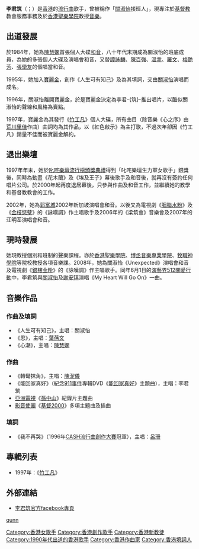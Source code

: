 {{blpunsourced|time=2022-01-17}}
{{noteTA
|T=zh:李君筑;zh-hans:李君筑;zh-hant:李君筑;
|1=zh-hans:筑; zh-hant:筑;
}}
{{藝人
| 姓名     = 李君筑
| 類型     = 女歌手
| 英文名   = JoJo Lee
| 羅馬拼音 = Lee Qunn Jo
| 國籍     = {{PRC}}
| 出生日期 = {{birth_year_and_age|1968}}
| 出生地點 = {{BHKG}}
| 逝世日期 =
| 逝世地點 =
| 教育程度 =
| 母校 =
| 宗教信仰 = [[新教|基督教]] 
| 出道作   = 《人生可有知己》（作曲及填詞）
| 出道日期 = 1995年
| 代表作   = 《紅色啟示》
| 活躍年代 = 1995年至今
| 唱片公司 = [[寶麗金|寶麗金]]（1995年 - 1998年）
| 獎項     =  1997年度[[叱咤樂壇|叱咤樂壇]]生力軍女歌手銀獎
}}
'''李君筑'''（{{lang-en |JoJo Lee Qunn Jo}}；{{bd|1968年}}）是[[香港|香港]]的[[流行曲|流行曲]]歌手，曾被稱作「[[關淑怡|關淑怡]]接班人」，現專注於[[基督教|基督教]]教會服務事務及於[[香港聖樂學院|香港聖樂學院]]教授[[音樂|音樂]]。

==出道發展==
於1984年，她為[[陳慧嫻|陳慧嫻]]首張個人大碟[[和音|和音]]，八十年代末期成為關淑怡的班底成員，為她的多張個人大碟及演唱會和音，又替[[譚詠麟|譚詠麟]]、[[陳百強|陳百強]]、[[溫拿|溫拿]]、[[羅文|羅文]]、[[梅艷芳|梅艷芳]]、[[張學友|張學友]]的個唱當和音。

1995年，她加入[[寶麗金|寶麗金]]，創作《人生可有知己》及為其填詞，交由[[關淑怡|關淑怡]]演唱而成名。

1996年，關淑怡離開寶麗金，於是寶麗金決定為李君-{筑}-推出唱片，以酷似關淑怡的聲線和風格為賣點。

1997年，寶麗金為其發行《[[竹工凡|竹工凡]]》個人大碟，所有曲目（除音樂《心之序》由[[荒川里佳|荒川里佳]]作曲）曲詞均為其作品，以《紅色啟示》為主打歌，不過次年卻因《竹工凡》銷量不佳而被寶麗金解約。

==退出樂壇==
1997年年末，她於[[叱咤樂壇流行榜頒獎典禮|叱咤樂壇流行榜頒獎典禮]]得到「叱咤樂壇生力軍女歌手」銀獎後，同時為動畫《花木蘭》及《埃及王子》幕後歌手及和音後，就再沒有簽約任何唱片公司。於2000年起再度退居幕後，只參與作曲及和音工作，並繼續她的教學和基督教教會的工作。

2002年，她為[[郭富城|郭富城]]2002年新加坡演唱會和音。以後又為電視劇《[[胭脂水粉|胭脂水粉]]》及《[[金枝慾孽|金枝慾孽]]》的《詠嘆調》作主唱歌手及2006年的《梁筑會》音樂會及2007年的汪明荃演唱會和音。

==現時發展==
她現教授個別和班制的聲樂課程。亦於[[香港聖樂學院|香港聖樂學院]]、[[博丞音樂專業學院|博丞音樂專業學院]]、[[牧職神學院|牧職神學院]]等院校教授各項音樂課。2008年，她為關淑怡《Unexpected》演唱會和音及電視劇《[[銀樓金粉|銀樓金粉]]》的《詠嘆調》作主唱歌手。同年6月1日的[[演藝界512關愛行動|演藝界512關愛行動]]中，李君筑與[[關淑怡|關淑怡]]及[[謝安琪|謝安琪]]演唱《My Heart Will Go On》一曲。

==音樂作品==
===作曲及填詞===
*《人生可有知己》，主唱：關淑怡
*《思》，主唱：[[葉蒨文|葉蒨文]]
*《心潮》，主唱：[[陳慧嫻|陳慧嫻]]

===作曲===
*《轉彎抹角》，主唱：[[陳潔儀_(新加坡)|陳潔儀]]
*《能回家真好》（紀念[[911事件|911事件]]專輯DVD《[[能回家真好|能回家真好]]》主題曲），主唱：李君筑
*[[亞洲電視|亞洲電視]]《[[孫中山_(紀錄片)|孫中山]]》紀錄片主題曲
*[[影音使團|影音使團]]《[[基督2000|基督2000]]》多項主題曲及插曲

===填詞===
*《我不再哭》（1996年[[CASH流行曲創作大賽|CASH流行曲創作大賽]]冠軍），主唱：[[呂珊|呂珊]]

==專輯列表==
*1997年：《[[竹工凡|竹工凡]]》

==外部連結==
*[http://www.facebook.com/pages/Qunndronica-%E7%AB%B9%E5%B7%A5%E5%87%A1/141275712564158 李君筑官方facebook專頁]

{{DEFAULTSORT:lee}}
[[Category:香港女歌手|Category:香港女歌手]]
[[Category:香港創作歌手|Category:香港創作歌手]]
[[Category:香港新教徒|Category:香港新教徒]]
[[category:李姓|qunn]]
[[Category:1990年代出道的香港歌手|Category:1990年代出道的香港歌手]]
[[Category:香港作曲家|Category:香港作曲家]]
[[Category:香港填詞人|Category:香港填詞人]]